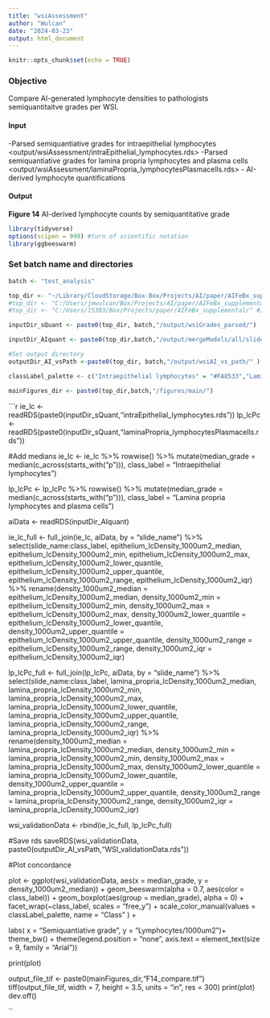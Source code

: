 ```yaml
---
title: "wsiAssessment"
author: "Wulcan"
date: "2024-03-23"
output: html_document
---
```


```r
knitr::opts_chunk$set(echo = TRUE)
```


### Objective
Compare AI-generated lymphocyte densities to pathologists semiquantitaitve grades per WSI.

#### Input
-Parsed semiquantiative grades for intraepithelial lymphocytes <output/wsiAssessment/intraEpithelial_lymphocytes.rds>
-Parsed semiquantiative grades for lamina propria lymphocytes and plasma cells <output/wsiAssessment/laminaPropria_lymphocytesPlasmacells.rds>
- AI-derived lymphocyte quantifications </output/mergeModels/all/slideSummary_2024-03-06.rds>

#### Output
**Figure 14** AI-derived lymphocyte counts by semiquantitative grade

```r
library(tidyverse)
options(scipen = 999) #turn of scientific notation
library(ggbeeswarm)
```

### Set batch name and directories
```r
batch <- "test_analysis"

top_dir <- "~/Library/CloudStorage/Box-Box/Projects/AI/paper/AIFeBx_supplemental/" #jmwMacBook
#top_dir <- "C:/Users/jmwulcan/Box/Projects/AI/paper/AIFeBx_supplemental/" #jmwDell
#top_dir <- "C:/Users/15303/Box/Projects/paper/AIFeBx_supplemental/" #JMW lenovo

inputDir_sQuant <- paste0(top_dir, batch,"/output/wsiGrades_parsed/")

inputDir_AIquant <- paste0(top_dir,batch,"/output/mergeModels/all/slideSummary_2024-03-06.rds")

#Set output directory 
outputDir_AI_vsPath <-paste0(top_dir, batch,"/output/wsiAI_vs_path/" )

classLabel_palette <- c("Intraepithelial lymphocytes" = "#FA8533","Lamina propria lymphocytes and plasma cells" =  "#3282Bd")

mainFigures_dir <- paste0(top_dir,batch,"/figures/main/")  
```


```r
ie_lc <- readRDS(paste0(inputDir_sQuant,"intraEpithelial_lymphocytes.rds"))
lp_lcPc <- readRDS(paste0(inputDir_sQuant,"laminaPropria_lymphocytesPlasmacells.rds"))


#Add medians
ie_lc <- ie_lc %>%
  rowwise() %>%
  mutate(median_grade = median(c_across(starts_with("p"))),
          class_label = "Intraepithelial lymphocytes")

lp_lcPc <- lp_lcPc %>%
  rowwise() %>%
  mutate(median_grade = median(c_across(starts_with("p"))),
         class_label = "Lamina propria lymphocytes and plasma cells")
      



aiData <- readRDS(inputDir_AIquant)




ie_lc_full <- full_join(ie_lc, aiData, by = "slide_name") %>%
  select(slide_name:class_label, epithelium_lcDensity_1000um2_median, epithelium_lcDensity_1000um2_min, epithelium_lcDensity_1000um2_max, epithelium_lcDensity_1000um2_lower_quantile, epithelium_lcDensity_1000um2_upper_quantile, epithelium_lcDensity_1000um2_range, epithelium_lcDensity_1000um2_iqr) %>%
  rename(density_1000um2_median = epithelium_lcDensity_1000um2_median,
         density_1000um2_min = epithelium_lcDensity_1000um2_min, 
         density_1000um2_max = epithelium_lcDensity_1000um2_max,
         density_1000um2_lower_quantile = epithelium_lcDensity_1000um2_lower_quantile,
         density_1000um2_upper_quantile = epithelium_lcDensity_1000um2_upper_quantile, 
         density_1000um2_range = epithelium_lcDensity_1000um2_range,
         density_1000um2_iqr = epithelium_lcDensity_1000um2_iqr)

lp_lcPc_full <- full_join(lp_lcPc, aiData, by = "slide_name") %>%
  select(slide_name:class_label, lamina_propria_lcDensity_1000um2_median, lamina_propria_lcDensity_1000um2_min, lamina_propria_lcDensity_1000um2_max, lamina_propria_lcDensity_1000um2_lower_quantile, lamina_propria_lcDensity_1000um2_upper_quantile, lamina_propria_lcDensity_1000um2_range, lamina_propria_lcDensity_1000um2_iqr) %>%
  rename(density_1000um2_median = lamina_propria_lcDensity_1000um2_median,
         density_1000um2_min = lamina_propria_lcDensity_1000um2_min, 
         density_1000um2_max = lamina_propria_lcDensity_1000um2_max,
         density_1000um2_lower_quantile = lamina_propria_lcDensity_1000um2_lower_quantile,
         density_1000um2_upper_quantile = lamina_propria_lcDensity_1000um2_upper_quantile, 
         density_1000um2_range = lamina_propria_lcDensity_1000um2_range,
         density_1000um2_iqr = lamina_propria_lcDensity_1000um2_iqr)


wsi_validationData <- rbind(ie_lc_full, lp_lcPc_full) 

#Save rds 
saveRDS(wsi_validationData, paste0(outputDir_AI_vsPath,"WSI_validationData.rds"))


#Plot concordance

plot <- ggplot(wsi_validationData, aes(x = median_grade, y = density_1000um2_median)) +
  geom_beeswarm(alpha = 0.7, aes(color = class_label)) +
  geom_boxplot(aes(group = median_grade), alpha = 0) +
  facet_wrap(~class_label, scales = "free_y") +
  scale_color_manual(values = classLabel_palette, name = "Class" ) +

 
  labs(
       x = "Semiquantiative grade",
       y = "Lymphocytes/1000um2")+
  theme_bw() +
  theme(legend.position = "none", 
        axis.text = element_text(size = 9, family = "Arial")) 
  
print(plot)

output_file_tif <- paste0(mainFigures_dir,"F14_compare.tif")
tiff(output_file_tif, width = 7, height = 3.5, units = "in", res = 300)
print(plot)
dev.off()


``